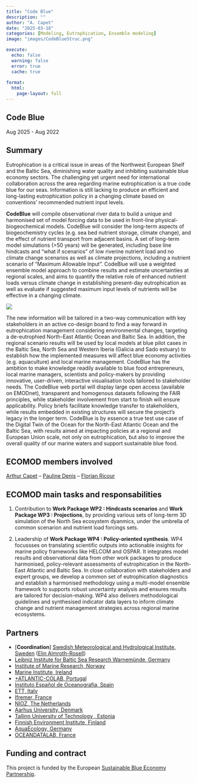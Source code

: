 ```yaml
---
title: "Code Blue"
description: ""
author: "A. Capet"
date: "2025-03-18"
categories: [Modeling, Eutrophication, Ensemble modeling]
image: "images/CodeBlueStruc.png"

execute:
  echo: false
  warning: false
  error: true
  cache: true
  
format: 
  html:
    page-layout: full
---
```



## Code Blue

Aug 2025 - Aug 2022

## Summary

Eutrophication is a critical issue in areas of the Northwest European Shelf and the Baltic Sea, diminishing water quality and inhibiting sustainable blue economy sectors. The challenging yet urgent need for international collaboration across the area regarding marine eutrophication is a true code blue for our seas.
Information is still lacking to produce an efficient and long-lasting eutrophication policy in a changing climate based on conventions’ recommended nutrient input levels.

**CodeBlue** will compile observational river data to build a unique and harmonised set of model forcing data to be used in front-line physical-biogeochemical models. CodeBlue will consider the long-term aspects of biogeochemistry cycles (e.g. sea bed nutrient storage, climate change), and the effect of nutrient transport from adjacent basins. A set of long-term model simulations (>50 years) will be generated, including base line hindcasts and “what if scenarios” of low riverine nutrient load and no climate change scenarios as well as climate projections, including a nutrient scenario of “Maximum Allowable Input”. CodeBlue will use a weighted ensemble model approach to combine results and estimate uncertainties at regional scales, and aims to quantify the relative role of enhanced nutrient loads versus climate change in establishing present-day eutrophication as well as evaluate if suggested maximum input levels of nutrients will be effective in a changing climate.


![](./images/CodeBlueStruc.png)

The new information will be tailored in a two-way communication with key stakeholders in an active co-design board to find a way forward in eutrophication management considering environmental changes, targeting a de-eutrophied North-East Atlantic Ocean and Baltic Sea. In addition, the regional scenario results will be used by local models at blue pilot cases in the Baltic Sea, North Sea and Western Iberia (Galicia and Sado estuary) to establish how the implemented measures will affect blue economy activities (e.g. aquaculture) and local marine management.
CodeBlue has the ambition to make knowledge readily available to blue food entrepreneurs, local marine managers, scientists and policy-makers by providing innovative, user-driven, interactive visualisation tools tailored to stakeholder needs. The CodeBlue web portal will display large open access (available on EMODnet), transparent and homogenous datasets following the FAIR principles, while stakeholder involvement from start to finish will ensure applicability. Policy briefs facilitate knowledge transfer to stakeholders, while results embedded in existing structures will secure the project’s legacy in the longer term. CodeBlue is by essence a true test use case of the Digital Twin of the Ocean for the North-East Atlantic Ocean and the Baltic Sea, with results aimed at impacting policies at a regional and European Union scale, not only on eutrophication, but also to improve the overall quality of our marine waters and support sustainable blue food.

## ECOMOD members involved

[Arthur Capet](../../posts/members/AC) -- 
[Pauline Denis](../../posts/members/PD) -- 
[Florian Ricour](../../posts/members/FR)

## ECOMOD main tasks and responsabilities

1. Contribution to **Work Package WP2 : Hindcasts scenarios** and **Work Package WP3 : Projections**, by providing various sets of long-term 3D simulation of the North Sea ecosystem dyanmics, under the umbrella of common scenarion and nutrient load forcings sets. 

2. Leadership of **Work Package WP4 : Policy-oriented synthesis**. 
WP4 focussses on translating scientific outputs into actionable insights for marine policy frameworks like HELCOM and OSPAR.
It integrates model results and observational data from other work packages to produce harmonised, policy-relevant assessments of eutrophication in the North-East Atlantic and Baltic Sea.
In close collaboration with stakeholders and expert groups, we develop a common set of eutrophication diagnostics and establish a harmonised methodology using a multi-model ensemble framework to supports robust uncertainty analysis and ensures results are tailored for decision-making.
WP4 also delivers methodological guidelines and synthesised indicator data layers to inform climate change and nutrient management strategies across regional marine ecosystems.

## Partners

* [**Coordination**] [Swedish Meteorological and Hydrological Institute, Sweden](https://www.smhi.se/en/research) ([Elin Almroth-Rosell](https://www.smhi.se/en/research/research-units/oceanography/contact-us/elin-almroth-rosell))
* [Leibniz Institute for Baltic Sea Research Warnemünde, Germany](https://www.io-warnemuende.de/en_index.html) 
* [Institute of Marine Research, Norway](https://www.hi.no/en) 
* [Marine Institute, Ireland](https://www.marine.ie/) 
* [+ATLANTIC-COLAB, Portugal](https://colabatlantic.com/) 
* [Instituto Español de Oceanografía, Spain](https://www.ieo.es/es/) 
* [ETT, Italy](https://ettsolutions.com/oceanrace/) 
* [Ifremer, France](https://www.ifremer.fr/) 
* [NIOZ, The Netherlands](https://www.nioz.nl)
* [Aarhus University, Denmark](https://international.au.dk/)
* [Tallinn University of Technology , Estonia](https://taltech.ee/en)
* [Finnish Environment Institute, Finland](https://www.syke.fi/en)
* [AquaEcology, Germany](https://aquaecology.de/en/frontpage-english/)
* [OCEANDATALAB, France](https://www.oceandatalab.com/home)

## Funding and contract

This project is funded by the European [Sustainable Blue Economy Partnership](https://bluepartnership.eu/).